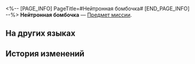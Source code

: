 <%-- [PAGE_INFO]
PageTitle=#Нейтронная бомбочка#
[END_PAGE_INFO] --%>
{{Предмет Инфобокс
|id          = 140187
|Изображение = Предмет Нейтронная бомбочка.png
|Тип         = Предмет миссии
|Инвентарь   = Миссии
|Редкость    = 3
|Эффект      = 
|Описание    = Термоядерный снаряд небольшого размера. Обратный отсчёт детонации запускается автоматически, если не считываются биоданные регистратора. Это значит, что от неё не так-то просто избавиться.
}}
{{Описание|''«Возможно, её можно бросить в озеро...»''}}
'''Нейтронная бомбочка''' — [[Предмет миссии]].

==На других языках==
{{На других языках
|en   = Mini-Neutron Bomb
|zhs  = 小型中子辐射炸弹
|zht  = 小型中子輻射炸彈
|ja   = 小型のニュートリノ放射性爆弾
|ko   = 소형 중성자 폭탄
|es   = Minibomba de neutrones
|fr   = Mini-bombe à neutrons
|ru   = Нейтронная бомбочка
|th   = ระเบิดรังสีนิวตรอนขนาดเล็ก
|vi   = Bom Bức Xạ Neutron Nhỏ
|de   = Mini Neutronenbombe
|id   = Bom Radiasi Neutron Kecil
|pt   = Pequena Bomba de Nêutrons
}}

==История изменений==
{{История изменений|3.5}}